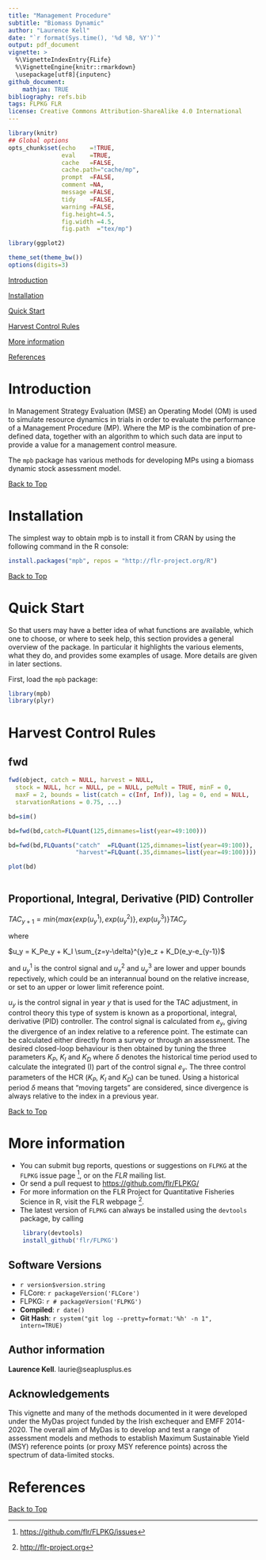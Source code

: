 ```yaml
---
title: "Management Procedure"
subtitle: "Biomass Dynamic"
author: "Laurence Kell"
date: "`r format(Sys.time(), '%d %B, %Y')`"
output: pdf_document
vignette: >
  %\VignetteIndexEntry{FLife}
  %\VignetteEngine{knitr::rmarkdown}
  \usepackage[utf8]{inputenc}
github_document:
    mathjax: TRUE
bibliography: refs.bib
tags: FLPKG FLR
license: Creative Commons Attribution-ShareAlike 4.0 International
---
```


```r
library(knitr)
## Global options
opts_chunk$set(echo    =!TRUE,
               eval    =TRUE,
               cache   =FALSE,
               cache.path="cache/mp",
               prompt  =FALSE,
               comment =NA,
               message =FALSE,
               tidy    =FALSE,
               warning =FALSE,
               fig.height=4.5,
               fig.width =4.5,
               fig.path  ="tex/mp")
```


```r
library(ggplot2)

theme_set(theme_bw())
options(digits=3)
```

[](#top)

[Introduction](#Introduction)

[Installation](#Installation)

[Quick Start](#QuickStart)

[Harvest Control Rules](#Harvest)

[More information](#More)

[References](#References)

# Introduction {#Introduction}

In Management Strategy Evaluation (MSE) an Operating Model (OM) is used to simulate resource dynamics in trials in order to evaluate the performance of a Management Procedure (MP). Where the MP is the combination of pre-defined data, together with an algorithm to which such data are input to provide a value for a management control measure. 

The `mpb` package has various methods for developing MPs using a biomass dynamic stock assessment model.

[Back to Top](#top)

# Installation {#Installation}

The simplest way to obtain mpb is to install it from CRAN by using the following command in the R console:

```r
install.packages("mpb", repos = "http://flr-project.org/R")
```

[Back to Top](#top)

# Quick Start {#QuickStart}

So that users may have a better idea of what functions are available, which one to choose, or where to seek help, this section provides a general overview of the package. In particular it highlights the various elements, what they do, and provides some examples of usage. More details are given in later sections.

First, load the `mpb` package:

```r
library(mpb)
library(plyr)
```


# Harvest Control Rules {#Harvest}

## fwd

```r
fwd(object, catch = NULL, harvest = NULL,
  stock = NULL, hcr = NULL, pe = NULL, peMult = TRUE, minF = 0,
  maxF = 2, bounds = list(catch = c(Inf, Inf)), lag = 0, end = NULL,
  starvationRations = 0.75, ...)
```

```r
bd=sim()
```

```r
bd=fwd(bd,catch=FLQuant(125,dimnames=list(year=49:100)))
```

```r
bd=fwd(bd,FLQuants("catch"  =FLQuant(125,dimnames=list(year=49:100)),
                   "harvest"=FLQuant(.35,dimnames=list(year=49:100))))

plot(bd)
```

```r
```

##  Proportional, Integral, Derivative (PID) Controller

$TAC_{y+1} = min\left \{ max\left \{ exp(u^1_y), exp(u^2_y)\right \}, exp(u^3_y)\right \}TAC_y$

where

$u_y = K_Pe_y + K_I \sum_{z=y-\delta}^{y}e_z + K_D(e_y-e_{y-1})$

and $u^1_y$ is the control signal and  $u^2_y$ and $u^3_y$ are lower and upper bounds repectively, which could be an interannual bound on the relative increase, or set to an upper or lower limit reference point.

$u_y$ is the control signal in year $y$ that is used for the TAC adjustment,  in control theory this type of system is known as a proportional, integral, derivative (PID) controller. The control signal is calculated from $e_y$, giving the divergence of an index relative to a reference point. The estimate can be calculated either directly from a survey or through an assessment. The desired closed-loop behaviour is then obtained by tuning the three parameters $K_P$, $K_I$ and $K_D$ where $\delta$ denotes the historical time period used to calculate the integrated (I) part of the control signal $e_y$.  The three control parameters of the HCR ($K_P$, $K_I$ and $K_D$) can be tuned. Using a historical period $\delta$  means that “moving targets” are considered, since divergence is always relative to the index in a previous year. 

<!-- A common method, named after Ziegler and Nichols and often applied in industrial engineering, is to first set $K_I$ and $K_D$ to zero and increase $K_P$ until the output of the control loop starts to oscillate with constant amplitude. The value of $K_P$ at this point is called the critical gain and can be combined with the value of the oscillation period to arrive at standard tunings for $K_P$, $K_I$ and/or $K_D$, depending on whether strictly proportional (P), proportional-integral (PI), or proportional-integral-derivative (PID) control is desirable. Here, $K_P$ represents the proportional response given the control signal, $K_I$ is the integral part of the response given the aggregation (sum) of recent control signals, and $K_D$ is the derivative part of the response driven by the rate at which the control signal varies.  -->





[Back to Top](#top)

# More information {#More}

* You can submit bug reports, questions or suggestions on `FLPKG` at the `FLPKG` issue page ^[<https://github.com/flr/FLPKG/issues>], or on the *FLR* mailing list.
* Or send a pull request to <https://github.com/flr/FLPKG/>
* For more information on the FLR Project for Quantitative Fisheries Science in R, visit the FLR webpage ^[<http://flr-project.org>].
* The latest version of `FLPKG` can always be installed using the `devtools` package, by calling
```r
	library(devtools)
	install_github('flr/FLPKG')
```


## Software Versions

* `r version$version.string`
* FLCore: `r packageVersion('FLCore')`
* FLPKG: `r # packageVersion('FLPKG')`
* **Compiled**: `r date()`
* **Git Hash**: `r system("git log --pretty=format:'%h' -n 1", intern=TRUE)`

## Author information

**Laurence Kell**. laurie@seaplusplus.es


## Acknowledgements

This vignette and many of the methods documented in it were developed under the MyDas project funded by the Irish exchequer and EMFF 2014-2020. The overall aim of MyDas is to develop and test a range of assessment models and methods to establish Maximum Sustainable Yield (MSY) reference points (or proxy MSY reference points) across the spectrum of data-limited stocks.

# References {#References}


[Back to Top](#top)
